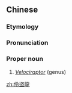 {{also|伶盗龙}}
==Chinese==
{{zh-forms|s=伶盗龙|type=12}}

===Etymology===
{{rfe|lang=zh}}

===Pronunciation===
{{zh-pron
|m=língdàolóng
|cat=pn
}}

===Proper noun===
{{zh-proper noun}}

# ''[[Velociraptor]]'' (genus)

[[zh:伶盜龍]]